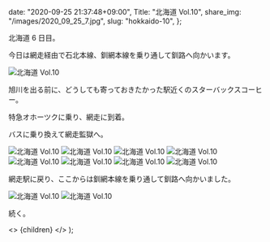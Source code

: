 
  date: "2020-09-25 21:37:48+09:00",
  Title: "北海道 Vol.10",
  share_img: "/images/2020_09_25_7.jpg",
  slug: "hokkaido-10",
};

北海道 6 日目。

今日は網走経由で石北本線、釧網本線を乗り通して釧路へ向かいます。

![北海道 Vol.10](/images/2020_09_25_1.jpg)

<span className="caption">
  旭川を出る前に、どうしても寄っておきたかった駅近くのスターバックスコーヒー。
</span>

特急オホーツクに乗り、網走に到着。

バスに乗り換えて網走監獄へ。

![北海道 Vol.10](/images/2020_09_25_2.jpg)
![北海道 Vol.10](/images/2020_09_25_3.jpg)
![北海道 Vol.10](/images/2020_09_25_4.jpg)
![北海道 Vol.10](/images/2020_09_25_5.jpg)
![北海道 Vol.10](/images/2020_09_25_6.jpg)
![北海道 Vol.10](/images/2020_09_25_7.jpg)
![北海道 Vol.10](/images/2020_09_25_8.jpg)
![北海道 Vol.10](/images/2020_09_25_9.jpg)

網走駅に戻り、ここからは釧網本線を乗り通して釧路へ向かいました。

![北海道 Vol.10](/images/2020_09_25_10.jpg)
![北海道 Vol.10](/images/2020_09_25_11.jpg)

続く。

  <>
    <Head>
      <title>{meta.Title} | 異郷好実</title>
    </Head>
    <PostLayout meta={meta}>{children}</PostLayout>
  </>
);
